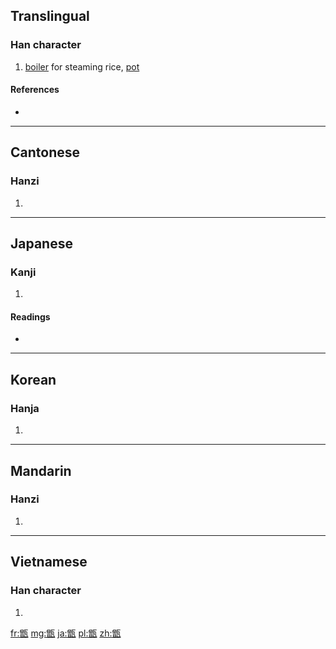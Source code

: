 ==Translingual==

===Han character===
{{Han char|rn=98|rad=瓦|as=12|sn=17|four=8161<sub>7</sub>|canj=金日一女弓 (CAMVN)}}

# [[boiler]] for steaming rice, [[pot]]

====References====
* {{Han ref|kx=0752.110|dkj=21602|dj=1159.280|hdz=21432.080|uh=7511|ud=29969|bh=ED70|bd=60784}}

----

==Cantonese==

===Hanzi===
{{yue-hanzi|jyut=|y=jang6}}

# {{defn|lang=yue|sort=瓦12}}

----

==Japanese==

===Kanji===
{{ja-kanji|grade=|rs=瓦12}}

# {{defn|lang=ja|sort=瓦12}}

====Readings====
* {{ja-readings|on=[[そう]] (sō)|kun=[[こしき]] (koshiki)|nanori=}}

----

==Korean==

===Hanja===
{{ko-hanja|hangeul=증|eumhun=|rv=jeung|mr=chŭng|y=cung}}

# {{defn|lang=ko|sort=瓦12}}

----

==Mandarin==

===Hanzi===
{{cmn-hanzi|pin=[[zèng]] ([[zeng4]])|wg=tseng<sup>4</sup>}}

# {{defn|lang=cmn|sort=瓦12}}

----

==Vietnamese==

===Han character===
{{vi-hantu|[[tắng]]|rs=瓦12}}

# {{defn|lang=vi|sort=瓦12}}

[[fr:甑]]
[[mg:甑]]
[[ja:甑]]
[[pl:甑]]
[[zh:甑]]